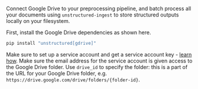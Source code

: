 Connect Google Drive to your preprocessing pipeline, and batch process all your documents using `unstructured-ingest` to store structured outputs locally on your filesystem.

First, install the Google Drive dependencies as shown here.

```bash
pip install "unstructured[gdrive]"
```

Make sure to set up a service account and get a service account key - [learn how](https://developers.google.com/workspace/guides/create-credentials#service-account).
Make sure the email address for the service account is given access to the Google Drive folder.
Use `drive_id` to specify the folder: this is a part of the URL for your Google Drive folder, e.g. `https://drive.google.com/drive/folders/{folder-id}`.
